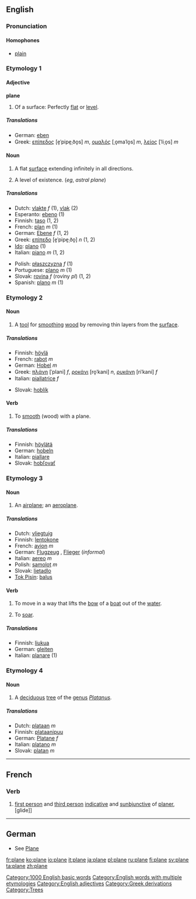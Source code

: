 ==English==
[[Category:1000 English basic words]]
[[Category:English words with multiple etymologies]]

===Pronunciation===
====Homophones====
*[[plain]]

===Etymology 1===
====Adjective====
[[Category:English adjectives]]
'''plane'''
#Of a surface: Perfectly [[flat]] or [[level]].
=====Translations=====
{{top}}
*German: [[eben]]
*Greek: [[επίπεδος]] [e̞ˈpipe̞ˌðo̞s] ''m'', [[ομαλός]] [ˌo̞maˈlo̞s] ''m'', [[λείος]] [ˈliˌo̞s] ''m''
{{mid}}
{{bottom}}

====Noun====
{{en-noun-reg}}
# {{geometry}} A flat [[surface]] extending infinitely in all directions.
# A level of existence.  (''eg'', ''astral plane'')
=====Translations=====
{{top}}
*Dutch: [[vlakte]] ''f'' (1), [[vlak]] {{n}} (2)
*Esperanto: [[ebeno]] (1)
*Finnish: [[taso]] (1, 2)
*French: [[plan]] ''m'' (1)
*German: [[Ebene]] ''f'' (1, 2)
*Greek: [[επίπεδο]] [e̞ˈpipe̞ˌðo̞] ''n'' (1, 2)
*[[Ido]]: [[plano]] (1)
*Italian: [[piano]] ''m'' (1, 2)
{{mid}}
*Polish: [[płaszczyzna]] ''f'' (1)
*Portuguese: [[plano]] ''m'' (1)
*Slovak: [[rovina]] ''f'' (roviny ''pl'') (1, 2)
*Spanish: [[plano]] ''m'' (1)
{{bottom}}

===Etymology 2===
====Noun====
{{en-noun|plane|planes}}
#{{countable}} A [[tool]] for [[smooth]]ing [[wood]] by removing thin layers from the [[surface]].
=====Translations=====
{{top}}
*Finnish: [[höylä]]
*French: [[rabot]] ''m''
*German: [[Hobel]] ''m''
*Greek: [[πλάνη]] [ˈplani] ''f'', [[ροκάνι]] [ro̞ˈkani] ''n'', [[ρυκάνη]] [riˈkani] ''f''
*Italian: [[piallatrice]] ''f''
{{mid}}
*Slovak: [[hoblík]]
{{bottom}}

====Verb====
{{en-infl-reg-other-e|plan|e}}
#{{transitive}} To [[smooth]] (wood) with a plane.
=====Translations=====
*Finnish: [[höylätä]]
*German: [[hobeln]]
*Italian: [[piallare]]
*Slovak: [[hobľovať]]

===Etymology 3===
====Noun====
{{en-noun|plane|planes}}
# An [[airplane]]; an [[aeroplane]].
=====Translations=====
*Dutch: [[vliegtuig]] {{n}}
*Finnish: [[lentokone]]
*French: [[avion]] ''m''
*German: [[Flugzeug]] {{n}}, [[Flieger]] {{m}} (''informal'')
*Italian: [[aereo]] ''m''
*Polish: [[samolot]] ''m''
*Slovak: [[lietadlo]] {{n}}
*[[Tok Pisin]]: [[balus]]

====Verb====
{{en-infl-reg-other-e|plan|e}}
# {{nautical}} To move in a way that lifts the [[bow]] of a [[boat]] out of the [[water]].
# To [[soar]].
=====Translations=====
*Finnish: [[liukua]]
*German: [[gleiten]]
*Italian: [[planare]] (1)

===Etymology 4===
[[Category:Greek derivations]]
====Noun====
{{en-noun|plane|planes}}
#{{countable}}{{botany}}[[Category:Trees]] A [[deciduous]] [[tree]] of the [[genus]] ''[[Platanus]]''.
=====Translations=====
*Dutch: [[plataan]] ''m''
*Finnish: [[plataanipuu]]
*German: [[Platane]] ''f''
*Italian: [[platano]] ''m''
*Slovak: [[platan]] ''m''

----
==French==
===Verb===

#[[first person]] and [[third person]] [[indicative]] and [[sunbjunctive]] of [[planer]], [glide]]

----
==German==
*See [[Plane]]

[[fr:plane]]
[[ko:plane]]
[[io:plane]]
[[it:plane]]
[[ja:plane]]
[[pl:plane]]
[[ru:plane]]
[[fi:plane]]
[[sv:plane]]
[[ta:plane]]
[[zh:plane]]